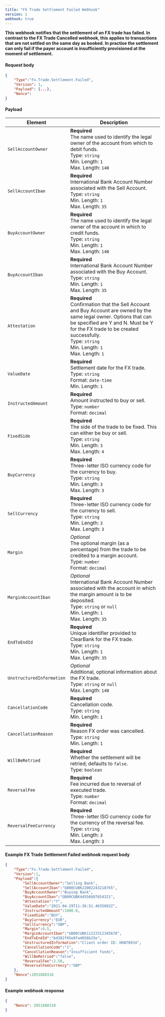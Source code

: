 ```yaml
---
title: "FX Trade Settlement Failed Webhook"
version: 1
webhook: true
---
```


**This webhook notifies that the settlement of an FX trade has failed. In contrast to the FX Trade Cancelled webhook, this applies to transactions that are not settled on the same day as booked. In practise the settlement can only fail if the payer account is insufficiently provisioned at the moment of settlement.**

#### Request body

```json
{
    "Type":"Fx.Trade.Settlement.Failed",
    "Version": 1,
    "Payload": {...},
    "Nonce":
}
```

#### Payload
| Element                 | Description                                                                                                                                                                                                               |
|-------------------------|---------------------------------------------------------------------------------------------------------------------------------------------------------------------------------------------------------------------------|
| `SellAccountOwner`      | **Required**<br /> The name used to identify the legal owner of the account from which to debit funds.<br /> Type: `string`<br /> Min. Length: `1`<br /> Max. Length: `140`<br />                                         |
| `SellAccountIban`       | **Required**<br /> International Bank Account Number associated with the Sell Account.<br /> Type: `string`<br /> Min. Length: `1`<br /> Max. Length: `35`<br />                                                           |
| `BuyAccountOwner`       | **Required**<br /> The name used to identify the legal owner of the account in which to credit funds.<br /> Type: `string`<br /> Min. Length: `1`<br /> Max. Length: `140`<br />                                          |
| `BuyAccountIban`        | **Required**<br /> International Bank Account Number associated with the Buy Account.<br /> Type: `string`<br /> Min. Length: `1`<br /> Max. Length: `35`<br />                                                            |
| `Attestation`           | **Required**<br /> Confirmation that the Sell Account and Buy Account are owned by the same legal owner. Options that can be specified are Y and N. Must be Y for the FX trade to be created successfully.<br /> Type: `string`<br /> Min. Length: `1`<br /> Max. Length: `1`<br />                      |
| `ValueDate`             | **Required**<br /> Settlement date for the FX trade.<br /> Type: `string`<br /> Format: `date-time`<br /> Min. Length: `1`<br />                                                                                          |
| `InstructedAmount`      | **Required**<br /> Amount instructed to buy or sell.<br /> Type: `number`<br /> Format: `decimal`<br />                                                                                                                   |
| `FixedSide`             | **Required**<br /> The side of the trade to be fixed. This can either be buy or sell.<br /> Type: `string`<br /> Min. Length: `3`<br /> Max. Length: `4`<br />                                                            |
| `BuyCurrency`           | **Required**<br /> Three-letter ISO currency code for the currency to buy.<br /> Type: `string`<br /> Min. Length: `3`<br /> Max. Length: `3`<br />                                                                       |
| `SellCurrency`          | **Required**<br /> Three-letter ISO currency code for the currency to sell.<br /> Type: `string`<br /> Min. Length: `3`<br /> Max. Length: `3`<br />                                                                      |
| `Margin`                | *Optional*<br /> The optional margin (as a percentage) from the trade to be credited to a margin account.<br /> Type: `number`<br /> Format: `decimal`<br />                                                              |
| `MarginAccountIban`     | *Optional*<br /> International Bank Account Number associated with the account in which the margin amount is to be deposited.<br /> Type: `string` or `null`<br /> Min. Length: `1`<br /> Max. Length: `35`<br />                   |
| `EndToEndId`            | **Required**<br /> Unique identifier provided to ClearBank for the FX trade.<br /> Type: `string`<br /> Min. Length: `1`<br /> Max. Length: `35`<br />                                                                    |
| `UnstructuredInformation`| *Optional*<br /> Additional, optional information about the FX trade.<br /> Type: `string` or `null`<br /> Max. Length: `140`<br />
| `CancellationCode`| **Required**<br /> Cancellation code.<br /> Type: `string`<br /> Min. Length: `1`<br />
| `CancellationReason`| **Required**<br /> Reason FX order was cancelled.<br /> Type: `string`<br /> Min. Length: `1`<br />
| `WillBeRetried`| **Required**<br /> Whether the settlement will be retried; defaults to `false`.<br /> Type: `boolean`<br />
| `ReversalFee`| **Required**<br /> Fee incurred due to reversal of executed trade.<br /> Type: `number`<br /> Format: `decimal`<br />
| `ReversalFeeCurrency`| **Required**<br /> Three-letter ISO currency code for the currency of the reversal fee.<br /> Type: `string`<br /> Min. Length: `3`<br /> Max. Length: `3`<br />                                                                    |

#### Example FX Trade Settlement Failed webhook request body

```json
{
    "Type":"Fx.Trade.Settlement.Failed",
    "Version":1,
    "Payload":{
        "SellAccountOwner":"Selling Bank",
        "SellAccountIban":"GB00CUBK22002243218765",
        "BuyAccountOwner":"Buying Bank",
        "BuyAccountIban":"GB00CUBK44556687654321",
        "Attestation":"Y",
        "ValueDate":"2021-04-29T11:36:51.4635892Z",
        "InstructedAmount":1000.0,
        "FixedSide":"BUY",
        "BuyCurrency":"EUR",
        "SellCurrency":"GBP",
        "Margin":0.5,
        "MarginAccountIban":"GB00CUBK11223312345678",
        "EndToEndId":"bd382f05e8fa4056b25e",
        "UnstructuredInformation":"Client order ID: HGN76934",
        "CancellationCode":"1",
        "CancellationReason":"Insufficient funds",
        "WillBeRetried":"false",
        "ReversalFee":2.50,
        "ReversalFeeCurrency":"GBP"
    },
    "Nonce":2051888318
}
```

#### Example webhook response

```json
{
    "Nonce": 2051888318
}
```
